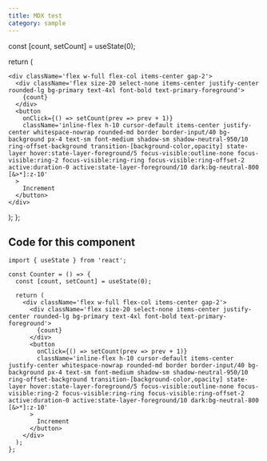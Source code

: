 ```yaml
---
title: MDX test
category: sample
---
```



  const [count, setCount] = useState(0);

return (

    <div className='flex w-full flex-col items-center gap-2'>
      <div className='flex size-20 select-none items-center justify-center rounded-lg bg-primary text-4xl font-bold text-primary-foreground'>
        {count}
      </div>
      <button
        onClick={() => setCount(prev => prev + 1)}
        className='inline-flex h-10 cursor-default items-center justify-center whitespace-nowrap rounded-md border border-input/40 bg-background px-4 text-sm font-medium shadow-sm shadow-neutral-950/10 ring-offset-background transition-[background-color,opacity] state-layer hover:state-layer-foreground/5 focus-visible:outline-none focus-visible:ring-2 focus-visible:ring-ring focus-visible:ring-offset-2 active:duration-0 active:state-layer-foreground/10 dark:bg-neutral-800 [&>*]:z-10'
      >
        Increment
      </button>
    </div>

); };

<Counter />

## Code for this component

```tsx
import { useState } from 'react';

const Counter = () => {
  const [count, setCount] = useState(0);

  return (
    <div className='flex w-full flex-col items-center gap-2'>
      <div className='flex size-20 select-none items-center justify-center rounded-lg bg-primary text-4xl font-bold text-primary-foreground'>
        {count}
      </div>
      <button
        onClick={() => setCount(prev => prev + 1)}
        className='inline-flex h-10 cursor-default items-center justify-center whitespace-nowrap rounded-md border border-input/40 bg-background px-4 text-sm font-medium shadow-sm shadow-neutral-950/10 ring-offset-background transition-[background-color,opacity] state-layer hover:state-layer-foreground/5 focus-visible:outline-none focus-visible:ring-2 focus-visible:ring-ring focus-visible:ring-offset-2 active:duration-0 active:state-layer-foreground/10 dark:bg-neutral-800 [&>*]:z-10'
      >
        Increment
      </button>
    </div>
  );
};
```
